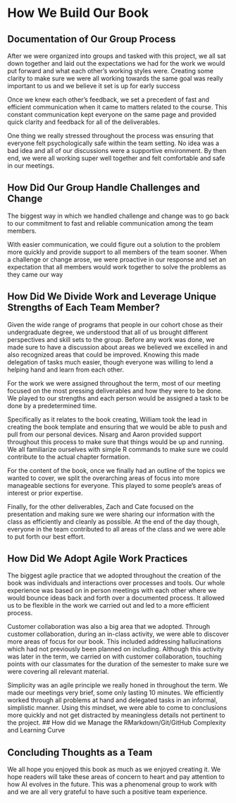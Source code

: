 # How We Build Our Book
## Documentation of Our Group Process

After we were organized into groups and tasked with this project, we all sat down together and laid out the expectations we had for the work we would put forward and what each other’s working styles were. Creating some clarity to make sure we were all working towards the same goal was really important to us and we believe it set is up for early success

Once we knew each other’s feedback, we set a precedent of fast and efficient communication when it came to matters related to the course. This constant communication kept everyone on the same page and provided quick clarity and feedback for all of the deliverables.

One thing we really stressed throughout the process was ensuring that everyone felt psychologically safe within the team setting. No idea was a bad idea and all of our discussions were a supportive environment. By then end, we were all working super well together and felt comfortable and safe in our meetings.

## How Did Our Group Handle Challenges and Change
The biggest way in which we handled challenge and change was to go back to our commitment to fast and reliable communication among the team members.

With easier communication, we could figure out a solution to the problem more quickly and provide support to all members of the team sooner. When a challenge or change arose, we were proactive in our response and set an expectation that all members would work together to solve the problems as they came our way

## How Did We Divide Work and Leverage Unique Strengths of Each Team Member?
Given the wide range of programs that people in our cohort chose as their undergraduate degree, we understood that all of us brought different perspectives and skill sets to the group. Before any work was done, we made sure to have a discussion about areas we believed we excelled in and also recognized areas that could be improved. Knowing this made delegation of tasks much easier, though everyone was willing to lend a helping hand and learn from each other.

For the work we were assigned throughout the term, most of our meeting focused on the most pressing deliverables and how they were to be done. We played to our strengths and each person would be assigned a task to be done by a predetermined time.

Specifically as it relates to the book creating, William took the lead in creating the book template and ensuring that we would be able to push and pull from our personal devices. Nisarg and Aaron provided support throughout this process to make sure that things would be up and running. We all familiarize ourselves with simple R commands to make sure we could contribute to the actual chapter formation.

For the content of the book, once we finally had an outline of the topics we wanted to cover, we split the overarching areas of focus into more manageable sections for everyone. This played to some people’s areas of interest or prior expertise.

Finally, for the other deliverables, Zach and Cate focused on the presentation and making sure we were sharing our information with the class as efficiently and cleanly as possible. At the end of the day though, everyone in the team contributed to all areas of the class and we were able to put forth our best effort.

## How Did We Adopt Agile Work Practices
The biggest agile practice that we adopted throughout the creation of the book was individuals and interactions over processes and tools. Our whole experience was based on in person meetings with each other where we would bounce ideas back and forth over a documented process. It allowed us to be flexible in the work we carried out and led to a more efficient process.

Customer collaboration was also a big area that we adopted. Through customer collaboration, during an in-class activity, we were able to discover more areas of focus for our book. This included addressing hallucinations which had not previously been planned on including. Although this activity was later in the term, we carried on with customer collaboration, touching points with our classmates for the duration of the semester to make sure we were covering all relevant material.

Simplicity was an agile principle we really honed in throughout the term. We made our meetings very brief, some only lasting 10 minutes. We efficiently worked through all problems at hand and delegated tasks in an informal, simplistic manner. Using this mindset, we were able to come to conclusions more quickly and not get distracted by meaningless details not pertinent to the project.
## How did we Manage the RMarkdown/Git/GitHub Complexity and Learning Curve
 
## Concluding Thoughts as a Team
We all hope you enjoyed this book as much as we enjoyed creating it. We hope readers will take these areas of concern to heart and pay attention to how AI evolves in the future. This was a phenomenal group to work with and we are all very grateful to have such a positive team experience.
